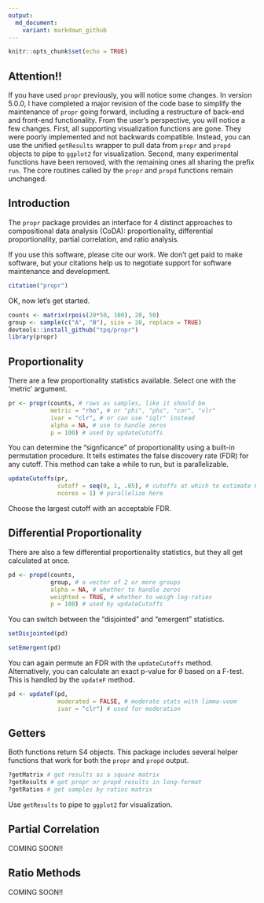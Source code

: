 ```yaml
---
output:
  md_document:
    variant: markdown_github
---
```


<!-- README.md is generated from README.Rmd. Please edit that file -->

```r
knitr::opts_chunk$set(echo = TRUE)
```

## Attention!!

If you have used `propr` previously, you will notice some changes. In version 5.0.0, I have completed a major revision of the code base to simplify the maintenance of `propr` going forward, including a restructure of back-end and front-end functionality. From the user's perspective, you will notice a few changes. First, all supporting visualization functions are gone. They were poorly implemented and not backwards compatible. Instead, you can use the unified `getResults` wrapper to pull data from `propr` and `propd` objects to pipe to `ggplot2` for visualization. Second, many experimental functions have been removed, with the remaining ones all sharing the prefix `run`. The core routines called by the `propr` and `propd` functions remain unchanged.

## Introduction

The `propr` package provides an interface for 4 distinct approaches to compositional data analysis (CoDA): proportionality, differential proportionality, partial correlation, and ratio analysis.

If you use this software, please cite our work. We don't get paid to make software, but your citations help us to negotiate support for software maintenance and development.

```r
citation("propr")
```

OK, now let's get started.

```r
counts <- matrix(rpois(20*50, 100), 20, 50)
group <- sample(c("A", "B"), size = 20, replace = TRUE)
devtools::install_github("tpq/propr")
library(propr)
```

## Proportionality

There are a few proportionality statistics available. Select one with the 'metric' argument.

```r
pr <- propr(counts, # rows as samples, like it should be
            metric = "rho", # or "phi", "phs", "cor", "vlr"
            ivar = "clr", # or can use "iqlr" instead
            alpha = NA, # use to handle zeros
            p = 100) # used by updateCutoffs
```

You can determine the "signficance" of proportionality using a built-in permutation procedure. It tells estimates the false discovery rate (FDR) for any cutoff. This method can take a while to run, but is parallelizable.

```r
updateCutoffs(pr,
              cutoff = seq(0, 1, .05), # cutoffs at which to estimate FDR
              ncores = 1) # parallelize here
```

Choose the largest cutoff with an acceptable FDR.

## Differential Proportionality

There are also a few differential proportionality statistics, but they all get calculated at once.

```r
pd <- propd(counts,
            group, # a vector of 2 or more groups
            alpha = NA, # whether to handle zeros
            weighted = TRUE, # whether to weigh log-ratios
            p = 100) # used by updateCutoffs
```

You can switch between the "disjointed" and "emergent" statistics.

```r
setDisjointed(pd)
```

```r
setEmergent(pd)
```

You can again permute an FDR with the `updateCutoffs` method. Alternatively, you can calculate an exact p-value for $\theta$ based on a F-test. This is handled by the `updateF` method.

```r
pd <- updateF(pd,
              moderated = FALSE, # moderate stats with limma-voom
              ivar = "clr") # used for moderation
```

## Getters

Both functions return S4 objects. This package includes several helper functions that work for both the `propr` and `propd` output.

```r
?getMatrix # get results as a square matrix
?getResults # get propr or propd results in long-format
?getRatios # get samples by ratios matrix
```

Use `getResults` to pipe to `ggplot2` for visualization.

## Partial Correlation

COMING SOON!!

## Ratio Methods

COMING SOON!!
